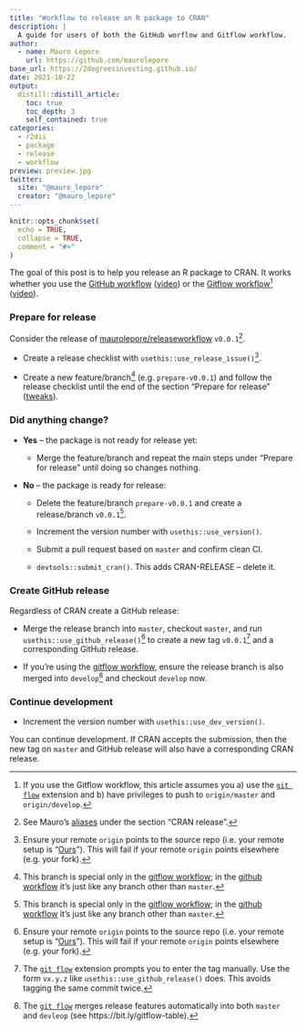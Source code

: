 ```yaml
---
title: "Workflow to release an R package to CRAN"
description: |
  A guide for users of both the GitHub worflow and Gitflow workflow.
author:
  - name: Mauro Lepore
    url: https://github.com/maurolepore
base_url: https://2degreesinvesting.github.io/
date: 2021-10-22
output: 
  distill::distill_article:
    toc: true
    toc_depth: 3
    self_contained: true
categories:
  - r2dii
  - package
  - release
  - workflow
preview: preview.jpg
twitter:
  site: "@mauro_lepore"
  creator: "@mauro_lepore"
---
```


```r
knitr::opts_chunk$set(
  echo = TRUE,
  collapse = TRUE,
  comment = "#>"
)
```

The goal of this post is to help you release an R package to CRAN. It works
whether you use the [GitHub
workflow](https://guides.github.com/introduction/flow/)
([video](https://youtu.be/WuB-RV7tigc)) or the [Gitflow
workflow](https://nvie.com/posts/a-successful-git-branching-model/)[^6]
([video](https://youtu.be/y6wY9ERBA4I)).

[^6]: If you use the Gitflow workflow, this article assumes you a) use the [`git
flow`](https://github.com/nvie/gitflow) extension and b) have privileges to push
to `origin/master` and `origin/develop`.

### Prepare for release

Consider the release of
[maurolepore/releaseworkflow](https://github.com/maurolepore/releaseworkflow)
`v0.0.1`[^1].

[^1]: See Mauro's
[aliases](https://github.com/maurolepore/dotfiles/blob/master/aliases.zsh) under
the section "CRAN release".

* Create a release checklist with `usethis::use_release_issue()`[^2].

[^2]: Ensure your remote `origin` points to the source repo (i.e. your remote setup is "[Ours](https://happygitwithr.com/common-remote-setups.html)"). This will fail if your remote `origin` points elsewhere (e.g. your fork).

* Create a new feature/branch[^3] (e.g. `prepare-v0.0.1`) and follow the release
checklist until the end of the section "Prepare for release"
([tweaks](https://github.com/2DegreesInvesting/resources/issues/198)).

[^3]: This branch is special only in the [gitflow
workflow](https://nvie.com/posts/a-successful-git-branching-model/); in the
[github workflow](https://guides.github.com/introduction/flow/) it's just like
any branch other than `master`.

### Did anything change?

* **Yes** -- the package is not ready for release yet:

    * Merge the feature/branch and repeat the main steps under "Prepare for
    release" until doing so changes nothing.

* **No** -- the package is ready for release: 

    *  Delete the feature/branch `prepare-v0.0.1` and create a release/branch
    `v0.0.1`[^3].
    
    *  Increment the version number with `usethis::use_version()`.
    
    *  Submit a pull request based on `master` and confirm clean CI.
    
    * `devtools::submit_cran()`. This adds CRAN-RELEASE -- delete it.

### Create GitHub release

Regardless of CRAN create a GitHub release:

* Merge the release branch into `master`, checkout `master`, and run
`usethis::use_github_release()`[^2] to create a new tag `v0.0.1`[^4] and a
corresponding GitHub release.

[^4]: The [`git flow`](https://github.com/nvie/gitflow) extension prompts you to
enter the tag manually. Use the form `vx.y.z` like
`usethis::use_github_release()` does. This avoids tagging the same commit twice.

* If you're using the [gitflow
workflow](https://nvie.com/posts/a-successful-git-branching-model/), ensure the
release branch is also merged into `develop`[^5] and checkout `develop` now.

[^5]: The [`git flow`](https://github.com/nvie/gitflow) merges release features
automatically into both `master` and `devleop` (see
https://bit.ly/gitflow-table).

### Continue development

* Increment the version number with `usethis::use_dev_version()`.

You can continue development. If CRAN accepts the submission, then the new tag
on `master` and GitHub release will also have a corresponding CRAN release.